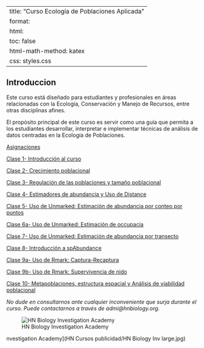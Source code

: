 
---
title: "Curso Ecología de Poblaciones Aplicada"
format:
  html:
    toc: false
    html-math-method: katex
    css: styles.css
---

## Introduccion

Este curso está diseñado para estudiantes y profesionales en áreas relacionadas con la Ecología, Conservación y Manejo de Recursos, entre otras disciplinas afines.

El propósito principal de este curso es servir como una guía que permita a los estudiantes desarrollar, interpretar e implementar técnicas de análisis de datos centradas en la Ecología de Poblaciones.

[Asignaciones](Asiganciones.html)

[Clase 1- Introducción al curso](Clase1.html)

[Clase 2- Crecimiento poblacional](Clase2.html)

[Clase 3- Regulación de las poblaciones y tamaño poblacional](Clase3b.html)

[Clase 4- Estimadores de abundancia y Uso de Distance](Clase4.html)

[Clase 5- Uso de Unmarked: Estimación de abundancia por conteo por puntos](Clase7.html)

[Clase 6a- Uso de Unmarked: Estimación de occupacia](Clase6a.html)

[Clase 7- Uso de Unmarked: Estimación de abundancia por transecto](Clase8.html)

[Clase 8- Introducción a spAbundance](Clase9.html)

[Clase 9a- Uso de Rmark: Captura-Recaptura](Clase5.html)

[Clase 9b- Uso de Rmark: Supervivencia de nido](Clase5.html)

[Clase 10- Metapoblaciones, estructura espacial y Análisis de viabilidad poblacional](Clase10.html)


*No dude en consultarnos ante cualquier inconveniente que surja durante el curso. Puede contactarnos a través de admi@hnbiology.org.*


![HN Biology Investigation Academy](HN Cursos publicidad/HN Biology Inv large.jpg)

nvestigation Academy](HN Cursos publicidad/HN Biology Inv large.jpg)


